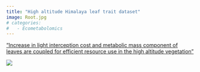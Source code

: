```yaml
---
title: "High altitude Himalaya leaf trait dataset"
image: Root.jpg
# categories: 
#   - Ecometabolomics
---
```


["Increase in light interception cost and metabolic mass component of leaves are coupled for efficient resource use in the high altitude vegetation"](https://datadryad.org/dataset/doi:10.5061/dryad.hf2746d)

![](Scaling.jpg)
